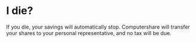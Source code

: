 # I die?

If you die, your savings will automatically stop. Computershare will transfer your shares to your personal representative, and no tax will be due.